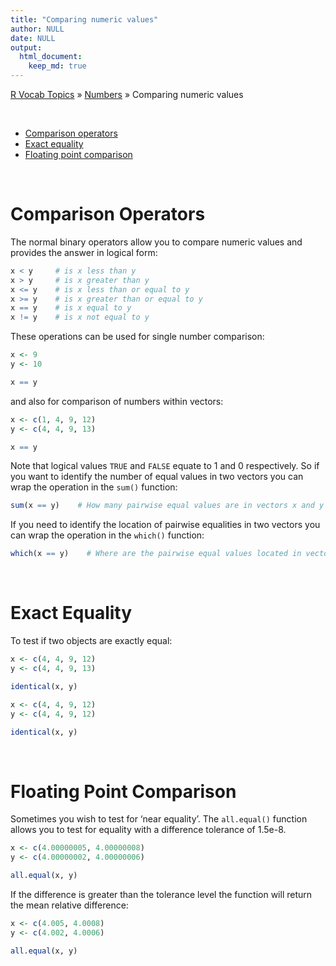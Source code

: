 ```yaml
---
title: "Comparing numeric values"
author: NULL
date: NULL
output:
  html_document:
    keep_md: true
---
```


[R Vocab Topics](index) &#187; [Numbers](numbers) &#187; Comparing numeric values

<br>

* <a href="#a">Comparison operators</a> 
* <a href="#b">Exact equality</a>
* <a href="#c">Floating point comparison</a>

<br>

# Comparison Operators
<a name="a"></a>
The normal binary operators allow you to compare numeric values and provides the answer in logical form:
```r
x < y     # is x less than y
x > y     # is x greater than y
x <= y    # is x less than or equal to y
x >= y    # is x greater than or equal to y
x == y    # is x equal to y
x != y    # is x not equal to y
```

These operations can be used for single number comparison:
```r
x <- 9
y <- 10

x == y
```

and also for comparison of numbers within vectors:
```r
x <- c(1, 4, 9, 12)
y <- c(4, 4, 9, 13)

x == y
```

Note that logical values `TRUE` and `FALSE` equate to 1 and 0 respectively.  So if you want to identify the number of equal values in two vectors you can wrap the operation in the `sum()` function:
```r
sum(x == y)    # How many pairwise equal values are in vectors x and y
```

If you need to identify the location of pairwise equalities in two vectors you can wrap the operation in the `which()` function:
```r
which(x == y)    # Where are the pairwise equal values located in vectors x and y
```


<br>

# Exact Equality
<a name="b"></a>
To test if two objects are exactly equal:
```r
x <- c(4, 4, 9, 12)
y <- c(4, 4, 9, 13)

identical(x, y)
```


```r
x <- c(4, 4, 9, 12)
y <- c(4, 4, 9, 12)

identical(x, y)
```

<br>

# Floating Point Comparison
<a name="c"></a>
Sometimes you wish to test for 'near equality'.  The `all.equal()` function allows you to test for equality with a difference tolerance of 1.5e-8.
```r
x <- c(4.00000005, 4.00000008)
y <- c(4.00000002, 4.00000006)

all.equal(x, y)
```

If the difference is greater than the tolerance level the function will return the mean relative difference:
```r
x <- c(4.005, 4.0008)
y <- c(4.002, 4.0006)

all.equal(x, y)
```




